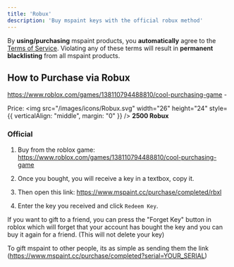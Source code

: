 ```yaml
---
title: 'Robux'
description: 'Buy mspaint keys with the official robux method'
---
```


<Callout type="warn">By **using/purchasing** mspaint products, you **automatically** agree to the [Terms of Service](https://www.mspaint.cc/tos). Violating any of these terms will result in **permanent blacklisting** from all mspaint products.</Callout>

## How to Purchase via Robux
https://www.roblox.com/games/138110794488810/cool-purchasing-game
    - <div className="flex align-center gap-2"> Price: <img src="/images/icons/Robux.svg" width="26" height="24" style={{ verticalAlign: "middle", margin: "0" }} /> <span>**2500 Robux**</span> </div>

### Official
1. Buy from the roblox game: https://www.roblox.com/games/138110794488810/cool-purchasing-game

2. Once you bought, you will receive a key in a textbox, copy it.

3. Then open this link: https://www.mspaint.cc/purchase/completed/rbxl

4. Enter the key you received and click `Redeem Key`.

<Callout type="info">
    If you want to gift to a friend, you can press the "Forget Key" button in roblox which will forget that your account has bought the key and you can buy it again for a friend. (This will not delete your key)
</Callout>


To gift mspaint to other people, its as simple as sending them the link (https://www.mspaint.cc/purchase/completed?serial=YOUR_SERIAL)